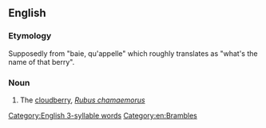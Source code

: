 ==English==

===Etymology===
Supposedly from {{etyl|fr|en}} "baie, qu'appelle" which roughly translates as "what's the name of that berry".

===Noun===
{{en-noun}}

# {{lb|en|Atlantic Canada}} The [[cloudberry]], ''[[Rubus chamaemorus]]''

[[Category:English 3-syllable words]]
[[Category:en:Brambles]]